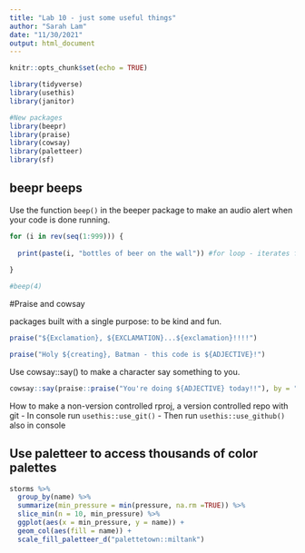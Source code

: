 ```yaml
---
title: "Lab 10 - just some useful things"
author: "Sarah Lam"
date: "11/30/2021"
output: html_document
---
```


```r
knitr::opts_chunk$set(echo = TRUE)

library(tidyverse)
library(usethis)
library(janitor)

#New packages
library(beepr)
library(praise)
library(cowsay)
library(paletteer)
library(sf)
```


## beepr beeps

Use the function `beep()` in the beeper package to make an audio alert when your code is done running. 
```r
for (i in rev(seq(1:999))) {
  
  print(paste(i, "bottles of beer on the wall")) #for loop - iterates function for each value in a sequence 
  
}

#beep(4)
```

#Praise and cowsay 

packages built with a single purpose: to be kind and fun. 

```r
praise("${Exclamation}, ${EXCLAMATION}...${exclamation}!!!!")

praise("Holy ${creating}, Batman - this code is ${ADJECTIVE}!")
```

Use cowsay::say() to make a character say something to you. 

```r
cowsay::say(praise::praise("You're doing ${ADJECTIVE} today!!"), by = "trilobite")
```

How to make a non-version controlled rproj, a version controlled repo with git
- In console run `usethis::use_git()`
- Then run `usethis::use_github()` also in console

## Use paletteer to access thousands of color palettes

```r
storms %>% 
  group_by(name) %>% 
  summarize(min_pressure = min(pressure, na.rm =TRUE)) %>% 
  slice_min(n = 10, min_pressure) %>% 
  ggplot(aes(x = min_pressure, y = name)) +
  geom_col(aes(fill = name)) +
  scale_fill_paletteer_d("palettetown::miltank")
```





